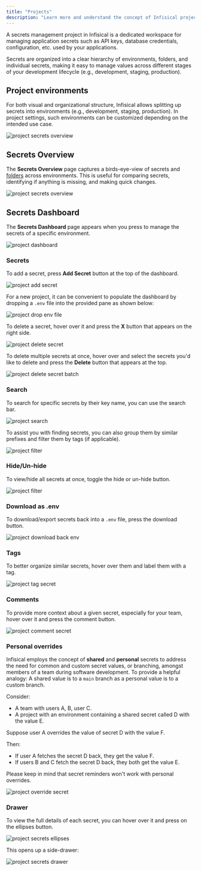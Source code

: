 ```yaml
---
title: "Projects"
description: "Learn more and understand the concept of Infisical projects."
---
```


A secrets management project in Infisical is a dedicated workspace for managing application secrets such as API keys, database credentials, configuration, etc. used by your applications.

Secrets are organized into a clear hierarchy of environments, folders, and individual secrets, making it easy to manage values across different stages of your development lifecycle (e.g., development, staging, production).

## Project environments

For both visual and organizational structure, Infisical allows splitting up secrets into environments (e.g., development, staging, production). In project settings, such environments can be
customized depending on the intended use case.

![project secrets overview](/images/platform/project/project-environments.png)

## Secrets Overview

The **Secrets Overview** page captures a birds-eye-view of secrets and [folders](./folder) across environments.
This is useful for comparing secrets, identifying if anything is missing, and making quick changes.

![project secrets overview](/images/platform/project/project-secrets-overview-open.png)

## Secrets Dashboard

The **Secrets Dashboard** page appears when you press to manage the secrets of a specific environment.

![project dashboard](/images/dashboard.png)

### Secrets

To add a secret, press **Add Secret** button at the top of the dashboard.

![project add secret](/images/platform/project/project-secrets-add.png)

For a new project, it can be convenient to populate the dashboard by dropping a `.env` file into the provided pane as shown below:

![project drop env file](/images/platform/project/project-secrets-drop-env.png)

To delete a secret, hover over it and press the **X** button that appears on the right side.

![project delete secret](/images/platform/project/project-secrets-delete.png)

To delete multiple secrets at once, hover over and select the secrets you'd like to delete
and press the **Delete** button that appears at the top.

![project delete secret batch](/images/platform/project/project-secrets-delete-batch.png)

### Search

To search for specific secrets by their key name, you can use the search bar.

![project search](/images/platform/project/project-secrets-search.png)

To assist you with finding secrets, you can also group them by similar prefixes and filter them by tags (if applicable).

![project filter](/images/platform/project/project-secrets-filter.png)

### Hide/Un-hide

To view/hide all secrets at once, toggle the hide or un-hide button.

![project filter](/images/platform/project/project-secrets-unhide.png)

### Download as .env

To download/export secrets back into a `.env` file, press the download button.

![project download back env](/images/platform/project/project-secrets-download-env.png)

### Tags

To better organize similar secrets, hover over them and label them with a tag.

![project tag secret](/images/platform/project/project-secrets-tag.png)

### Comments

To provide more context about a given secret, especially for your team, hover over it and press the comment button.

![project comment secret](/images/platform/project/project-secrets-comment.png)

### Personal overrides

Infisical employs the concept of **shared** and **personal** secrets to address the need
for common and custom secret values, or branching, amongst members of a team during software development.
To provide a helpful analogy: A shared value is to a `main` branch as a personal value is to a custom branch.

Consider:

- A team with users A, B, user C.
- A project with an environment containing a shared secret called D with the value E.

Suppose user A overrides the value of secret D with the value F.

Then:

- If user A fetches the secret D back, they get the value F.
- If users B and C fetch the secret D back, they both get the value E.

<Info>
  Please keep in mind that secret reminders won't work with personal overrides.
</Info>

![project override secret](/images/platform/project/project-secrets-override.png)

### Drawer

To view the full details of each secret, you can hover over it and press on the ellipses button.

![project secrets ellipses](/images/platform/project/project-secrets-ellipses.png)

This opens up a side-drawer:

![project secrets drawer](/images/platform/project/project-secrets-drawer.png)

